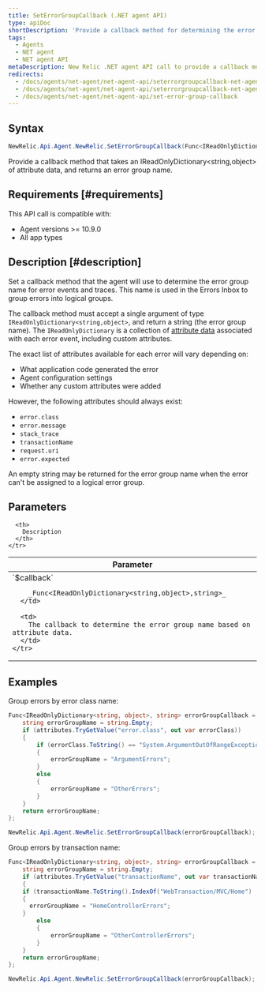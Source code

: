 ```yaml
---
title: SetErrorGroupCallback (.NET agent API)
type: apiDoc
shortDescription: 'Provide a callback method for determining the error group name based on attribute data'
tags:
  - Agents
  - NET agent
  - NET agent API
metaDescription: New Relic .NET agent API call to provide a callback method for determining the error group name for an error, based on attribute data.
redirects:
  - /docs/agents/net-agent/net-agent-api/seterrorgroupcallback-net-agent-api
  - /docs/agents/net-agent/net-agent-api/seterrorgroupcallback-net-agent
  - /docs/agents/net-agent/net-agent-api/set-error-group-callback
---
```


## Syntax

```cs
NewRelic.Api.Agent.NewRelic.SetErrorGroupCallback(Func<IReadOnlyDictionary<string,object>, string> errorGroupCallback);
```
Provide a callback method that takes an IReadOnlyDictionary<string,object> of attribute data, and returns an error group name.

## Requirements [#requirements]

This API call is compatible with:

* Agent versions >= 10.9.0
* All app types

## Description [#description]

Set a callback method that the agent will use to determine the error group name for error events and traces.  This name is used in the Errors Inbox to group errors into logical groups.

The callback method must accept a single argument of type `IReadOnlyDictionary<string,object>`, and return a string (the error group name).  The `IReadOnlyDictionary` is a collection of [attribute data](/docs/apm/agents/manage-apm-agents/agent-data/agent-attributes/) associated with each error event, including custom attributes.

The exact list of attributes available for each error will vary depending on:

  * What application code generated the error
  * Agent configuration settings
  * Whether any custom attributes were added

However, the following attributes should always exist:

  * `error.class`
  * `error.message`
  * `stack_trace`
  * `transactionName`
  * `request.uri`
  * `error.expected`

An empty string may be returned for the error group name when the error can't be assigned to a logical error group.

## Parameters

<table>
  <thead>
    <tr>
      <th width="25%">
        Parameter
      </th>

      <th>
        Description
      </th>
    </tr>
  </thead>

  <tbody>
    <tr>
      <td>
        `$callback`

        _Func<IReadOnlyDictionary<string,object>,string>_
      </td>

      <td>
        The callback to determine the error group name based on attribute data.
      </td>
    </tr>
  </tbody>
</table>

## Examples

Group errors by error class name:

```cs
Func<IReadOnlyDictionary<string, object>, string> errorGroupCallback = (attributes) => {
	string errorGroupName = string.Empty;
	if (attributes.TryGetValue("error.class", out var errorClass))
	{
		if (errorClass.ToString() == "System.ArgumentOutOfRangeException" || errorClass.ToString() == "System.ArgumentNullException")
		{
			errorGroupName = "ArgumentErrors";
		}
		else
		{
			errorGroupName = "OtherErrors";
		}
	}
	return errorGroupName;
};

NewRelic.Api.Agent.NewRelic.SetErrorGroupCallback(errorGroupCallback);
```

Group errors by transaction name:

```cs
Func<IReadOnlyDictionary<string, object>, string> errorGroupCallback = (attributes) => {
	string errorGroupName = string.Empty;
	if (attributes.TryGetValue("transactionName", out var transactionName))
	{
    if (transactionName.ToString().IndexOf("WebTransaction/MVC/Home") != -1)
    {
      errorGroupName = "HomeControllerErrors";
    }
		else
		{
			errorGroupName = "OtherControllerErrors";
		}
	}
	return errorGroupName;
};

NewRelic.Api.Agent.NewRelic.SetErrorGroupCallback(errorGroupCallback);
```



